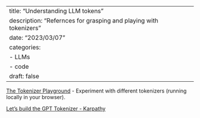 
---
title: "Understanding LLM tokens"
description: "Refernces for grasping and playing with tokenizers"
date: "2023/03/07"
categories:
 - LLMs
 - code
draft: false
---


[The Tokenizer Playground](https://huggingface.co/spaces/Xenova/the-tokenizer-playground) - Experiment with different tokenizers (running locally in your browser).

[Let's build the GPT Tokenizer - Karpathy](https://www.youtube.com/watch?v=zduSFxRajkE)